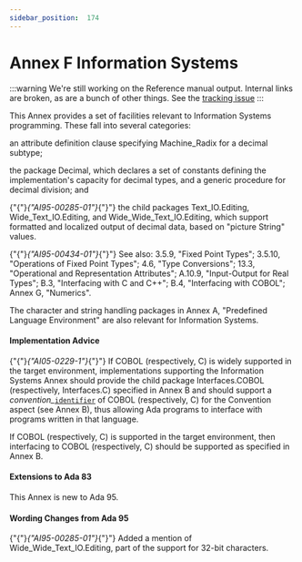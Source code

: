 ---
sidebar_position:  174
---

# Annex F Information Systems

:::warning
We're still working on the Reference manual output.  Internal links are broken,
as are a bunch of other things.
See the [tracking issue](https://github.com/ada-lang-io/ada-lang-io/issues/20)
:::


<p>This Annex provides a set of facilities relevant to Information Systems programming. These fall into several categories: <br /></p>

<p>an attribute definition clause specifying Machine_Radix for a decimal subtype;<br /></p>

<p>the package Decimal, which declares a set of constants defining the implementation's capacity for decimal types, and a generic procedure for decimal division; and<br /></p>

<p>{"{"}<em>{"AI95-00285-01"}</em>{"}"} the child packages Text_IO.Editing, Wide_Text_IO.Editing, and Wide_Wide_Text_IO.Editing, which support formatted and localized output of decimal data, based on "picture String" values. <br /></p>

<p>{"{"}<em>{"AI95-00434-01"}</em>{"}"} See also: 3.5.9, "Fixed Point Types"; 3.5.10, "Operations of Fixed Point Types"; 4.6, "Type Conversions"; 13.3, "Operational and Representation Attributes"; A.10.9, "Input-Output for Real Types"; B.3, "Interfacing with C and C++"; B.4, "Interfacing with COBOL"; Annex G, "Numerics".<br /></p>

<p>The character and string handling packages in Annex A, "Predefined Language Environment" are also relevant for Information Systems. <br /></p>


#### Implementation Advice

<p>{"{"}<em>{"AI05-0229-1"}</em>{"}"} If COBOL (respectively, C) is widely supported in the target environment, implementations supporting the Information Systems Annex should provide the child package Interfaces.COBOL (respectively, Interfaces.C) specified in Annex B and should support a <em>convention_</em><code><a href="../AA-2/AA-2.3#S0002">identifier</a></code> of COBOL (respectively, C) for the Convention aspect (see Annex B), thus allowing Ada programs to interface with programs written in that language. <br /></p>

<Admonition type="aarm" aarm="implementation-advice" title="Implementation Advice">
<strong></strong>If COBOL (respectively, C) is supported in the target environment, then interfacing to COBOL (respectively, C) should be supported as specified in Annex B.<br /></Admonition>


#### Extensions to Ada 83

<Admonition type="aarm" aarm="note" title="Note: ">
This Annex is new to Ada 95. <br /></Admonition>


#### Wording Changes from Ada 95

<Admonition type="aarm" aarm="note" title="Note: ">
{"{"}<em>{"AI95-00285-01"}</em>{"}"} Added a mention of Wide_Wide_Text_IO.Editing, part of the support for 32-bit characters. <br /></Admonition>

